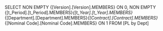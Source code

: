 SELECT NON EMPTY {[Version].[Version].MEMBERS} ON 0, NON EMPTY {[t_Period].[t_Period].MEMBERS}*{[t_Year].[t_Year].MEMBERS}*{[Department].[Department].MEMBERS}*{[Contract].[Contract].MEMBERS}*{[Nominal Code].[Nominal Code].MEMBERS} ON 1 FROM [PL by Dept]